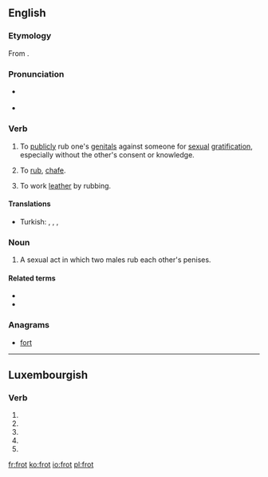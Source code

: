 ==English==
{{wikipedia}}

===Etymology===
From {{etyl|fro|en}} {{m|fro|froter||to rub, to polish}}.

===Pronunciation===
* {{a|RP}} {{IPA|/frɒt/|lang=en}}
* {{rhymes|ɒt|lang=en}}

===Verb===
{{en-verb|frott}}

# {{label|en|slang}} To [[publicly]] rub one's [[genital]]s against someone for [[sexual]] [[gratification]], especially without the other's consent or knowledge.
# {{label|en|archaic}} To [[rub]], [[chafe]].
# {{label|en|tanning}} To work [[leather]] by rubbing.

====Translations====
{{trans-top|to rub someone for sexual gratification}}
* Turkish: {{t|tr|kerkinmek}}, {{t|tr|sürttürmek}}, {{t+|tr|dayamak}}, {{t+|tr|fortlamak}}
{{trans-mid}}
{{trans-bottom}}

===Noun===
{{en-noun}}

# A sexual act in which two males rub each other's penises.

====Related terms====
* {{l|en|frotteurism}}
* {{l|en|frottage}}

===Anagrams===
* [[fort#English|fort]]

----

==Luxembourgish==

===Verb===
{{head|lb|verb form}}

# {{inflection of|froen||2|p|pres|indc|lang=lb}}
# {{inflection of|froen||1|s|pret|indc|lang=lb}}
# {{inflection of|froen||3|s|pret|indc|lang=lb}}
# {{inflection of|froen||2|p|pret|indc|lang=lb}}
# {{inflection of|froen||2|p|impr|lang=lb}}

[[fr:frot]]
[[ko:frot]]
[[io:frot]]
[[pl:frot]]
